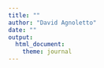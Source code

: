 ```yaml
--- 
title: "" 
author: "David Agnoletto"
date: ""
output: 
  html_document:
    theme: journal
---
```


